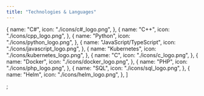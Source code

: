 ```yaml
---
title: "Technologies & Languages"
---
```


  {
    name: "C#",
    icon: "./icons/c#_logo.png",
  },
  {
    name: "C++",
    icon: "./icons/cpp_logo.png",
  },
  {
    name: "Python",
    icon: "./icons/python_logo.png",
  },
  {
    name: "JavaScript/TypeScript",
    icon: "./icons/javascript_logo.png",
  },
  {
    name: "Kubernetes",
    icon: "./icons/kubernetes_logo.png",
  },
  {
    name: "C",
    icon: "./icons/c_logo.png",
  },
  {
    name: "Docker",
    icon: "./icons/docker_logo.png",
  },
  {
    name: "PHP",
    icon: "./icons/php_logo.png",
  },
  {
    name: "SQL",
    icon: "./icons/sql_logo.png",
  },
  {
    name: "Helm",
    icon: "./icons/helm_logo.png",
  },
]

;
